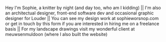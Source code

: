 Hey I'm  Sophie, a knitter by night (and day too, who am I kidding) || I'm also an architectual designer, front-end software dev and occasional graphic designer for Louder || You can see my design work at sophieworsnop.com or get in touch by this form if you are interested in hiring me on a freelance basis || For my landscape drawings visit my wonderful client at meuwsenmuldoon (where I also built the website)